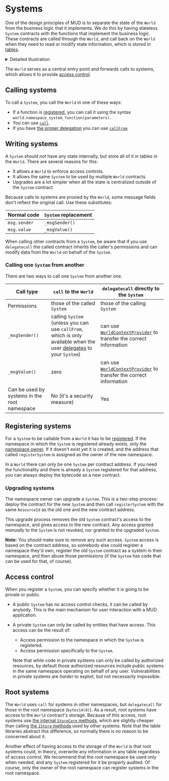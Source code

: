 # Systems

One of the design principles of MUD is to separate the state of the `World` from the business logic that it implements.
We do this by having stateless `System` contracts with the functions that implement the business logic.
These contracts are called through the `World`, and call back on the `World` when they need to read or modify state information, which is stored in [tables](./tables).

<details>

<summary>Detailed illustration</summary>

![Detailed illustration](./world-table.svg)

1. An external entity (contract or externally owned account) calls on the `World` a function called `myns_sys_fun`.
   This means the `fun` function in the `sys` system, which is part of the `myns` namespace (the system is also refered to as `myns:sys`).

1. The `World` verifies that access is permitted (for example, because `myns:sys` is publicly accessible) and if so calls `fun` on the `myns:sys` contract with the provided parameters.

1. At some point in its execution `fun` decides to update the data in the table `myns:tab`.
   As with all other tables, this table is stored in the `World`'s storage.
   To modify it, `fun` calls a function on the `World` contract.

1. The `World` verifies that access is permitted (by default it would be, because `myns:sys` has access to the `myns` namespace).
   If so, it modifies the data in the `myns:tab` table.

</details>

The `World` serves as a central entry point and forwards calls to systems, which allows it to provide [access control](/world/namespaces-access-control).

## Calling systems

To call a `System`, you call the `World` in one of these ways:

- If a function is [registered](https://github.com/latticexyz/mud/blob/main/packages/world/src/modules/core/implementations/WorldRegistrationSystem.sol#L164-L201), you can call it using the syntax `world.namespace_system_function(parameters)`.
- You can use [`call`](https://github.com/latticexyz/mud/blob/main/packages/world/src/World.sol#L346-L351).
- If you have [the proper delegation](/world/account-delegation) you can use [`callFrom`](https://github.com/latticexyz/mud/blob/main/packages/world/src/World.sol#L353-L394).

## Writing systems

A `System` should _not_ have any state internally, but store all of it in tables in the `World`.
There are several reasons for this:

- It allows a `World` to enforce access controls.
- It allows the same `System` to be used by multiple `World` contracts.
- Upgrades are a lot simpler when all the state is centralized outside of the `System` contract.

Because calls to systems are proxied by the `World`, some message fields don't reflect the original call.
Use these substitutes:

| Normal code  | `System` replacement |
| ------------ | -------------------- |
| `msg.sender` | `_msgSender()`       |
| `msg.value`  | `_msgValue()`        |

When calling other contracts from a `System`, be aware that if you use `delegatecall` the called contract inherits the caller's permissions and can modify data from the `World` on behalf of the `System`.

### Calling one `System` from another

There are two ways to call one `System` from another one.

| Call type                                    | `call` to the `World`                                                                                                                           | `delegatecall` directly to the `System`                                                                                                                         |
| -------------------------------------------- | ----------------------------------------------------------------------------------------------------------------------------------------------- | --------------------------------------------------------------------------------------------------------------------------------------------------------------- |
| Permissions                                  | those of the called `System`                                                                                                                    | those of the calling `System`                                                                                                                                   |
| `_msgSender()`                               | calling `System` (unless you can use `callFrom`, which is only available when the user [delegates](/world/account-delegation) to your `System`) | can use [`WorldContextProvider`](https://github.com/latticexyz/mud/blob/main/packages/world/src/WorldContext.sol#L180-L203) to transfer the correct information |
| `_msgValue()`                                | zero                                                                                                                                            | can use [`WorldContextProvider`](https://github.com/latticexyz/mud/blob/main/packages/world/src/WorldContext.sol#L180-L203) to transfer the correct information |
| Can be used by systems in the root namespace | No (it's a security measure)                                                                                                                    | Yes                                                                                                                                                             |

## Registering systems

For a `System` to be callable from a `World` it has to be [registered](https://github.com/latticexyz/mud/blob/main/packages/world/src/modules/core/implementations/WorldRegistrationSystem.sol#L97-L201).
If the namespace in which the `System` is registered already exists, only the [namespace owner](/world/namespaces-access-control#ownership).
If it doesn't exist yet it is created, and the address that called `registerSystem` is assigned as the owner of the new namespace.

In a `World` there can only be one `System` per contract address.
If you need the functionality and there is already a `System` registered for that address, you can always deploy the bytecode as a new contract.

### Upgrading systems

The namespace owner can upgrade a `System`.
This is a two-step process: deploy the contract for the new `System` and then call `registerSystem` with the same `ResourceId` as the old one and the new contract address.

This upgrade process removes the old `System` contract's access to the namespace, and gives access to the new contract.
Any access granted _manually_ to the `System` is not revoked, nor granted to the upgraded `System`.

**Note:** You _should_ make sure to remove any such access.
`System` access is based on the contract address, so somebody else could register a namespace they'd own, register the old `System` contract as a system in their namespace, and then abuse those permissions (if the `System` has code that can be used for that, of course).

## Access control

When you register a `System`, you can specify whether it is going to be private or public.

- A public `System` has no access control checks, it can be called by anybody.
  This is the main mechanism for user interaction with a MUD application.
- A private `System` can only be called by entities that have access.
  This access can be the result of:

  - Access permission to the namespace in which the `System` is registered.
  - Access permission specifically to the `System`.

  Note that while code in private systems can only be called by authorized resources, by default those authorized resources include public systems in the same namespace operating on behalf of any user.
  Vulnerabilities in private systems are _harder_ to exploit, but not necessarily impossible.

## Root systems

The `World` uses `call` for systems in other namespaces, but `delegatecall` for those in the root namespace (`bytes14(0)`).
As a result, root systems have access to the `World` contract's storage.
Because of this access, root systems use [the internal `StoreCore` methods](https://github.com/latticexyz/mud/blob/main/packages/store/src/StoreCore.sol), which are slightly cheaper than calling [the `IStore` methods](https://github.com/latticexyz/mud/blob/main/packages/store/src/IStore.sol) used by other systems.
Note that the table libraries abstract this difference, so normally there is no reason to be concerned about it.

Another effect of having access to the storage of the `World` is that root systems could, in theory, overwrite any information in any table regardless of access control.
We recommend that the root namespace be used only when needed, and any `System` registered for it be properly audited.
Of course, only the owner of the root namespace can register systems in the root namespace.
